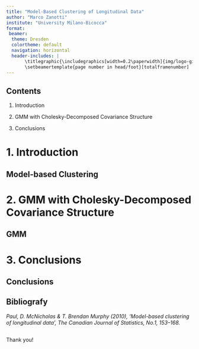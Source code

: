 ```yaml
---
title: "Model-Based Clustering of Longitudinal Data"
author: "Marco Zanotti"
institute: "University Milano-Bicocca"
format: 
 beamer:
  theme: Dresden
  colortheme: default
  navigation: horizontal
  header-includes: |
       \titlegraphic{\includegraphics[width=0.2\paperwidth]{img/logo-giallo.png}}
       \setbeamertemplate{page number in head/foot}[totalframenumber]
---
```



## Contents

1. Introduction

2. GMM with Cholesky-Decomposed Covariance Structure

3. Conclusions



# 1. Introduction


## Model-based Clustering





# 2. GMM with Cholesky-Decomposed Covariance Structure

## GMM 



# 3. Conclusions

## Conclusions




## Bibliografy

*Paul, D. McNicholas & T. Brendan Murphy (2010), ‘Model-based clustering of longitudinal data’, The Canadian Journal of Statistics, No.1, 153–168.*


##

\center Thank you! \center

\
